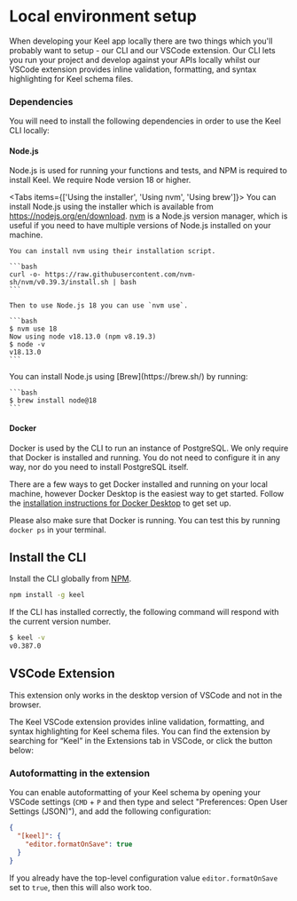 
# Local environment setup

When developing your Keel app locally there are two things which you'll probably want to setup - our CLI and our VSCode extension. Our CLI lets you run your project and develop against your APIs locally whilst our VSCode extension provides inline validation, formatting, and syntax highlighting for Keel schema files.

### Dependencies

You will need to install the following dependencies in order to use the Keel CLI locally:

#### Node.js

Node.js is used for running your functions and tests, and NPM is required to install Keel.  We require Node version 18 or higher.


<Tabs items={['Using the installer', 'Using nvm', 'Using brew']}>
  <Tab>
    You can install Node.js using the installer which is available from https://nodejs.org/en/download.
  </Tab>
  <Tab>
    [nvm](https://github.com/nvm-sh/nvm) is a Node.js version manager, which is useful if you need to have multiple versions of Node.js installed on your machine.

    You can install nvm using their installation script.

    ```bash
    curl -o- https://raw.githubusercontent.com/nvm-sh/nvm/v0.39.3/install.sh | bash
    ```

    Then to use Node.js 18 you can use `nvm use`.

    ```bash
    $ nvm use 18
    Now using node v18.13.0 (npm v8.19.3)
    $ node -v
    v18.13.0
    ```
  </Tab>
  <Tab>
    You can install Node.js using [Brew](https://brew.sh/) by running:

    ```bash
    $ brew install node@18
    ```
  </Tab>
</Tabs>

#### Docker

Docker is used by the CLI to run an instance of PostgreSQL. We only require that Docker is installed and running.  You do not need to configure it in any way, nor do you need to install PostgreSQL itself.

There are a few ways to get Docker installed and running on your local machine, however Docker Desktop is the easiest way to get started. Follow the [installation instructions for Docker Desktop](https://docs.docker.com/desktop/) to get set up.

Please also make sure that Docker is running. You can test this by running `docker ps` in your terminal. 

## Install the CLI

Install the CLI globally from [NPM](https://www.npmjs.com/package/keel).

```sh npm2yarn
npm install -g keel
```

If the CLI has installed correctly, the following command will respond with the current version number.

```bash
$ keel -v
v0.387.0
```

## VSCode Extension

<Callout type="info"  >
  This extension only works in the desktop version of VSCode and not in the browser.
</Callout>

The Keel VSCode extension provides inline validation, formatting, and syntax highlighting for Keel schema files. You can find the extension by searching for “Keel” in the Extensions tab in VSCode, or click the button below:


<Install />

### Autoformatting in the extension

You can enable autoformatting of your Keel schema by opening your VSCode settings (`CMD` + `P` and then type and select "Preferences: Open User Settings (JSON)"), and add the following configuration:

```json
{
  "[keel]": {
    "editor.formatOnSave": true
  }
}
```

If you already have the top-level configuration value `editor.formatOnSave` set to `true`, then this will also work too.
